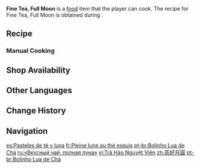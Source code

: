{{Food Infobox
|id              = 108649
|name            = Fine Tea, Full Moon
|description     = A tea pastry containing egg yolk.
|desc_suspicious = As you pick it up, layers flake away like loose earth in a landslide. The first bite is sticky, sweet, cloying... And uh-oh, something gets stuck in your throat. Get some water to wash it down, then think about what to do with the rest.
|desc_basic      = The salted yolk is first steamed, then stuffed and wrapped in tea powder-infused dough. It's then kneaded into the shape of a full moon before being baked. This results in a crispy, flaky exterior with a salty and sweet interior, the different layers forming a delicious and addictive delicacy.
|desc_delicious  = The loose and delicate texture of the grainy egg yolk mingles with a faint fragrance of tea. One small mouthful brings earthy happiness enough to make you swoon. You could pop several in your mouth at once, and woe betide any who should seek to steal a single crumb from the corner of your lips.
|type            = Recovery Dishes
|quality         = 3
|effectType      = Healing
|eff_att1        = HP Restore
|eff_att2        = HP Restore Percent
|eff_att3        = HP Restore Fixed
|effect          = Restores (var1)% of Max HP and an additional (var2) HP to the selected character.
|eff_suspicious1 = 30
|eff_suspicious2 = 600
|eff_basic1      = 32
|eff_basic2      = 1,250
|eff_delicious1  = 34
|eff_delicious2  = 1,900
|region          = Liyue
|variant         = 
|recipe          = Complete [[Qiaoying of the Sacred Mountain]]
|source1         = {{Sold by}}
}}
'''Fine Tea, Full Moon''' is a [[food]] item that the player can cook. The recipe for Fine Tea, Full Moon is obtained during {{Quest|Qiaoying of the Sacred Mountain}}.

==Recipe==
{{Recipe
|type = Cooking
|Chenyu Adeptea = 3
|Bird Egg = 2
|Flour = 2
|Sugar = 1
|sort = Chenyu Adeptea;Bird Egg;Flour;Sugar
}}

===Manual Cooking===
{{Manual Cooking}}

==Shop Availability==
{{Shop Availability}}

==Other Languages==
{{Other Languages
|en      = Fine Tea, Full Moon
|zhs     = 茶好月圆
|zhs_rm  = Chá Hǎo Yuè Yuán
|zht     = 茶好月圓
|zht_rm  = Chá Hǎo Yuè Yuán
|zh_tl   = Good Tea Full Moon
|ja      = 良茶満月
|ja_rm   = Ryoucha Mangetsu{{Assumed}}
|ja_tl   = Good Tea Full Moon
|ko      = 차와 보름달
|ko_tl   = Tea and Full Moon
|es      = Pastel de té y luna
|es_tl   = Tea and Moon Cake
|fr      = Pleine lune au thé exquis
|fr_tl   = Full Moon with Exquisite Tea
|ru      = «Вкусный чай, полная луна»
|ru_tl   = "Tasty Tea, Full Moon"
|th      = Fine Tea, Full Moon
|vi      = Trà Hảo Nguyệt Viên
|vi_tl   = 
|de      = Mundender Tee, voller Mond
|de_tl   = Tasty Tea, Full Moon
|id      = Fine Tea, Full Moon
|pt      = Bolinho Lua de Chá
|pt_tl   = 
|tr      = Çaylı Dolunay
|tr_tl   = 
|it      = Lune piene con tè
|it_tl   = Full Moons with Tea
}}

==Change History==
{{Change History|4.4}}

==Navigation==
{{Food Navbox}}

[[es:Pasteles de té y luna]]
[[fr:Pleine lune au thé exquis]]
[[pt-br:Bolinho Lua de Chá]]
[[ru:«Вкусный чай, полная луна»]]
[[vi:Trà Hảo Nguyệt Viên]]
[[zh:茶好月圓]]
[[pt-br:Bolinho Lua de Chá]]